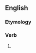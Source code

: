 ==English==

===Etymology===
{{suffix|en|upbraid|eth}}

===Verb===
{{head|en|verb form}}

# {{en-archaic third-person singular of|upbraid}}